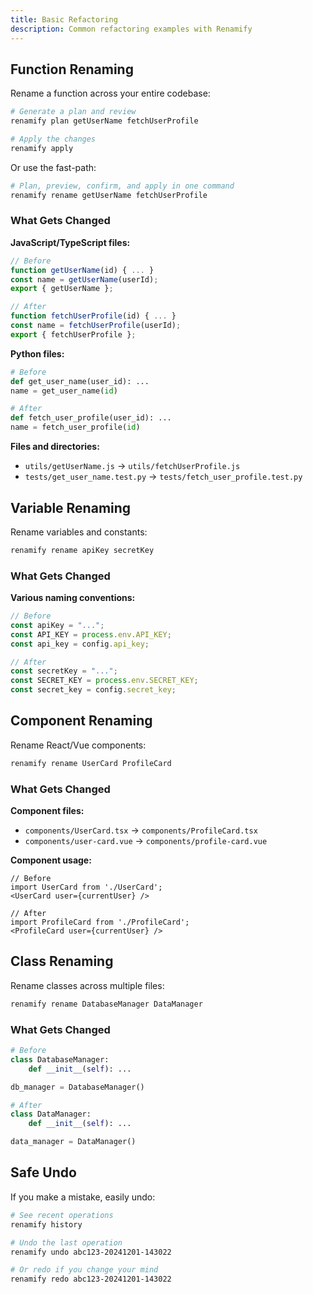```yaml
---
title: Basic Refactoring
description: Common refactoring examples with Renamify
---
```


## Function Renaming

Rename a function across your entire codebase:

```bash
# Generate a plan and review
renamify plan getUserName fetchUserProfile

# Apply the changes
renamify apply
```

Or use the fast-path:

```bash
# Plan, preview, confirm, and apply in one command
renamify rename getUserName fetchUserProfile
```

### What Gets Changed

**JavaScript/TypeScript files:**
```js
// Before
function getUserName(id) { ... }
const name = getUserName(userId);
export { getUserName };

// After  
function fetchUserProfile(id) { ... }
const name = fetchUserProfile(userId);
export { fetchUserProfile };
```

**Python files:**
```python
# Before
def get_user_name(user_id): ...
name = get_user_name(id)

# After
def fetch_user_profile(user_id): ...
name = fetch_user_profile(id)
```

**Files and directories:**
- `utils/getUserName.js` → `utils/fetchUserProfile.js`
- `tests/get_user_name.test.py` → `tests/fetch_user_profile.test.py`

## Variable Renaming

Rename variables and constants:

```bash
renamify rename apiKey secretKey
```

### What Gets Changed

**Various naming conventions:**
```js
// Before
const apiKey = "...";
const API_KEY = process.env.API_KEY;
const api_key = config.api_key;

// After
const secretKey = "...";
const SECRET_KEY = process.env.SECRET_KEY;  
const secret_key = config.secret_key;
```

## Component Renaming

Rename React/Vue components:

```bash
renamify rename UserCard ProfileCard
```

### What Gets Changed

**Component files:**
- `components/UserCard.tsx` → `components/ProfileCard.tsx`
- `components/user-card.vue` → `components/profile-card.vue`

**Component usage:**
```tsx
// Before
import UserCard from './UserCard';
<UserCard user={currentUser} />

// After
import ProfileCard from './ProfileCard';
<ProfileCard user={currentUser} />
```

## Class Renaming

Rename classes across multiple files:

```bash
renamify rename DatabaseManager DataManager
```

### What Gets Changed

```python
# Before
class DatabaseManager:
    def __init__(self): ...

db_manager = DatabaseManager()
```

```python
# After  
class DataManager:
    def __init__(self): ...

data_manager = DataManager()
```

## Safe Undo

If you make a mistake, easily undo:

```bash
# See recent operations
renamify history

# Undo the last operation  
renamify undo abc123-20241201-143022

# Or redo if you change your mind
renamify redo abc123-20241201-143022
```
